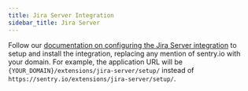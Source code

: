 ```yaml
---
title: Jira Server Integration
sidebar_title: Jira Server
---
```


Follow our [documentation on configuring the Jira Server integration](https://docs.sentry.io/product/integrations/issue-tracking/jira/#jira-server) to setup and install the integration, replacing any mention of sentry.io with your domain. For example, the application URL will be `{YOUR_DOMAIN}/extensions/jira-server/setup/` instead of `https://sentry.io/extensions/jira-server/setup/`.
